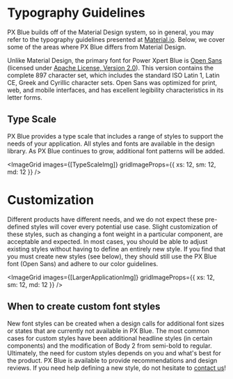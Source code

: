 
# Typography Guidelines

PX Blue builds off of the Material Design system, so in general, you may refer to the typography guidelines presented at [Material.io](https://material.io/guidelines/style/typography.html#). Below, we cover some of the areas where PX Blue differs from Material Design.

Unlike Material Design, the primary font for Power Xpert Blue is [Open Sans](https://fonts.google.com/specimen/Open+Sans?selection.family=Open+Sans) (licensed under [Apache License, Version 2.0](http://www.apache.org/licenses/LICENSE-2.0)). This version contains the complete 897 character set, which includes the standard ISO Latin 1, Latin CE, Greek and Cyrillic character sets. Open Sans was optimized for print, web, and mobile interfaces, and has excellent legibility characteristics in its letter forms.

## Type Scale

PX Blue provides a type scale that includes a range of styles to support the needs of your application. All styles and fonts are available in the design library. As PX Blue continues to grow, additional font patterns will be added.

<ImageGrid images={[TypeScaleImg]} gridImageProps={{ xs: 12, sm: 12, md: 12 }} />
<Divider fullScreen />

# Customization

Different products have different needs, and we do not expect these pre-defined styles will cover every potential use case. Slight customization of these styles, such as changing a font weight in a particular component, are acceptable and expected. In most cases, you should be able to adjust existing styles without having to define an entirely new style. If you find that you must create new styles (see below), they should still use the PX Blue font (Open Sans) and adhere to our color guidelines.

<ImageGrid images={[LargerApplicationImg]} gridImageProps={{ xs: 12, sm: 12, md: 12 }} />
<Divider />

## When to create custom font styles

New font styles can be created when a design calls for additional font sizes or states that are currently not available in PX Blue. The most common cases for custom styles have been additional headline styles (in certain components) and the modification of Body 2 from semi-bold to regular. Ultimately, the need for custom styles depends on you and what's best for the product. PX Blue is available to provide recommendations and design reviews. If you need help defining a new style, do not hesitate to [contact us](/community/contactus)!
